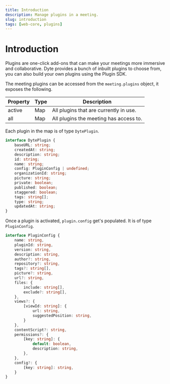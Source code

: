 ```yaml
---
title: Introduction
description: Manage plugins in a meeting.
slug: introduction
tags: [web-core, plugins]
---
```


# Introduction

Plugins are one-click add-ons that can make your meetings more immersive and collaborative. Dyte provides a bunch of inbuilt plugins to choose from, you can also build your own plugins using the Plugin SDK.

The meeting plugins can be accessed from the `meeting.plugins` object, it exposes the following.

| Property | Type | Description                                |
|----------|------|--------------------------------------------|
| active   | Map  | All plugins that are currently in use.     |
| all      | Map  | All plugins the meeting has access to.     |

Each plugin in the map is of type `DytePlugin`.

```ts
interface DytePlugin {
    baseURL: string;
    createdAt: string;
    description: string;
    id: string;
    name: string;
    config: PluginConfig | undefined;
    organizationId: string;
    picture: string;
    private: boolean;
    published: boolean;
    staggered: boolean;
    tags: string[];
    type: string;
    updatedAt: string;
}
```

Once a plugin is activated, `plugin.config` get's populated. It is of type `PluginConfig`.

```ts
interface PluginConfig {
    name: string,
    pluginId: string,
    version: string,
    description: string,
    author?: string,
    repository?: string,
    tags?: string[],
    picture?: string,
    url?: string,
    files: {
        include: string[],
        exclude?: string[],
    },
    views?: {
        [viewId: string]: {
            url: string,
            suggestedPosition: string,
        }
    },
    contentScript?: string,
    permissions?: {
        [key: string]: {
            default: boolean,
            description: string,
        },
    },
    config?: {
        [key: string]: string,
    }
}
```
